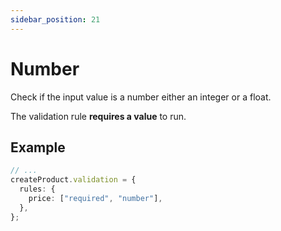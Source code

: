 ```yaml
---
sidebar_position: 21
---
```


# Number

Check if the input value is a number either an integer or a float.

The validation rule **requires a value** to run.

## Example

```ts title="src/app/products/controllers/create-product.ts"
// ...
createProduct.validation = {
  rules: {
    price: ["required", "number"],
  },
};
```
